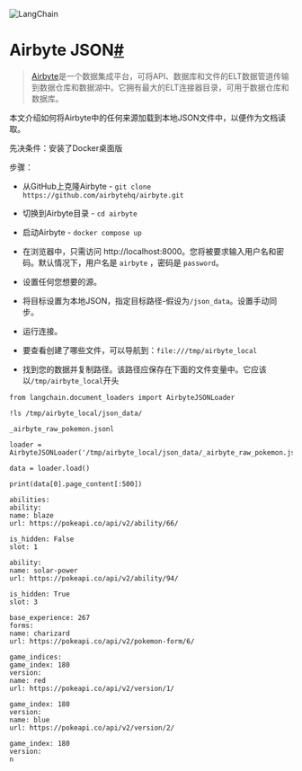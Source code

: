 

<Head>
  <script>
    {
      `(function() {
         var _hmt = _hmt || [];
(function() {
  var hm = document.createElement("script");
  hm.src = "https://hm.baidu.com/hm.js?e60fb290e204e04c5cb6f79b0ac1e697";
  var s = document.getElementsByTagName("script")[0]; 
  s.parentNode.insertBefore(hm, s);
})();
       })();`
    }
  </script>
</Head>

![LangChain](https://pica.zhimg.com/50/v2-56e8bbb52aa271012541c1fe1ceb11a2_r.gif)





Airbyte JSON[#](#airbyte-json "跳转到标题")
======================================

> 
> [Airbyte](https://github.com/airbytehq/airbyte)是一个数据集成平台，可将API、数据库和文件的ELT数据管道传输到数据仓库和数据湖中。它拥有最大的ELT连接器目录，可用于数据仓库和数据库。
> 
> 
> 

本文介绍如何将Airbyte中的任何来源加载到本地JSON文件中，以便作为文档读取。

先决条件：安装了Docker桌面版

步骤：

- 从GitHub上克隆Airbyte - `git clone https://github.com/airbytehq/airbyte.git`

- 切换到Airbyte目录 - `cd airbyte`

- 启动Airbyte - `docker compose up`

- 在浏览器中，只需访问 http://localhost:8000。您将被要求输入用户名和密码。默认情况下，用户名是 `airbyte` ，密码是 `password`。

- 设置任何您想要的源。

- 将目标设置为本地JSON，指定目标路径-假设为`/json_data`。设置手动同步。

- 运行连接。

- 要查看创建了哪些文件，可以导航到：`file:///tmp/airbyte_local`

- 找到您的数据并复制路径。该路径应保存在下面的文件变量中。它应该以`/tmp/airbyte_local`开头

```
from langchain.document_loaders import AirbyteJSONLoader

```

```
!ls /tmp/airbyte_local/json_data/

```

```
_airbyte_raw_pokemon.jsonl

```

```
loader = AirbyteJSONLoader('/tmp/airbyte_local/json_data/_airbyte_raw_pokemon.jsonl')

```

```
data = loader.load()

```

```
print(data[0].page_content[:500])

```

```
abilities: 
ability: 
name: blaze
url: https://pokeapi.co/api/v2/ability/66/

is_hidden: False
slot: 1

ability: 
name: solar-power
url: https://pokeapi.co/api/v2/ability/94/

is_hidden: True
slot: 3

base_experience: 267
forms: 
name: charizard
url: https://pokeapi.co/api/v2/pokemon-form/6/

game_indices: 
game_index: 180
version: 
name: red
url: https://pokeapi.co/api/v2/version/1/

game_index: 180
version: 
name: blue
url: https://pokeapi.co/api/v2/version/2/

game_index: 180
version: 
n

```

